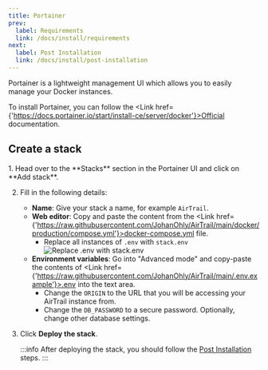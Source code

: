 ```yaml
---
title: Portainer
prev:
  label: Requirements
  link: /docs/install/requirements
next:
  label: Post Installation
  link: /docs/install/post-installation
---
```




Portainer is a lightweight management UI which allows you to easily manage your Docker instances.

To install Portainer, you can follow the <Link href={'https://docs.portainer.io/start/install-ce/server/docker'}>Official documentation</Link>.

## Create a stack

<Steps>
1. Head over to the **Stacks** section in the Portainer UI and click on **Add stack**.

2.  Fill in the following details:

    - **Name**: Give your stack a name, for example `AirTrail`.
    - **Web editor**: Copy and paste the content from the <Link href={'https://raw.githubusercontent.com/JohanOhly/AirTrail/main/docker/production/compose.yml'}>docker-compose.yml</Link> file.
      - Replace all instances of `.env` with `stack.env`
        ![Replace .env with stack.env](./img/portainer-stack-env.png)
    - **Environment variables**: Go into "Advanced mode" and copy-paste the contents of <Link href={'https://raw.githubusercontent.com/JohanOhly/AirTrail/main/.env.example'}>.env</Link> into the text area.
      - Change the `ORIGIN` to the URL that you will be accessing your AirTrail instance from.
      - Change the `DB_PASSWORD` to a secure password. Optionally, change other database settings.

3.  Click **Deploy the stack**.

    :::info
    After deploying the stack, you should follow the [Post Installation](/docs/install/post-installation) steps.
    :::

</Steps>
